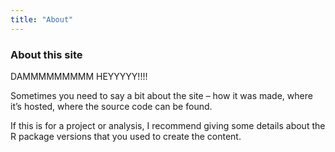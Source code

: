 ```yaml
---
title: "About"
---
```


### About this site

DAMMMMMMMMM HEYYYYY!!!!

Sometimes you need to say a bit about the site -- how it was made, where it's hosted, where the source code can be found. 

If this is for a project or analysis, I recommend giving some details about the R package versions that you used to create the content.